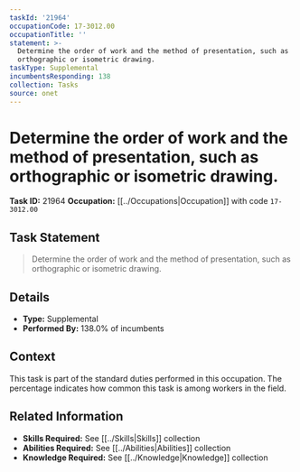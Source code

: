 ```yaml
---
taskId: '21964'
occupationCode: 17-3012.00
occupationTitle: ''
statement: >-
  Determine the order of work and the method of presentation, such as
  orthographic or isometric drawing.
taskType: Supplemental
incumbentsResponding: 138
collection: Tasks
source: onet
---
```

# Determine the order of work and the method of presentation, such as orthographic or isometric drawing.

**Task ID:** 21964
**Occupation:** [[../Occupations|Occupation]] with code `17-3012.00`

## Task Statement

> Determine the order of work and the method of presentation, such as orthographic or isometric drawing.

## Details

- **Type:** Supplemental
- **Performed By:** 138.0% of incumbents

## Context

This task is part of the standard duties performed in this occupation. The percentage indicates how common this task is among workers in the field.

## Related Information

- **Skills Required:** See [[../Skills|Skills]] collection
- **Abilities Required:** See [[../Abilities|Abilities]] collection
- **Knowledge Required:** See [[../Knowledge|Knowledge]] collection
